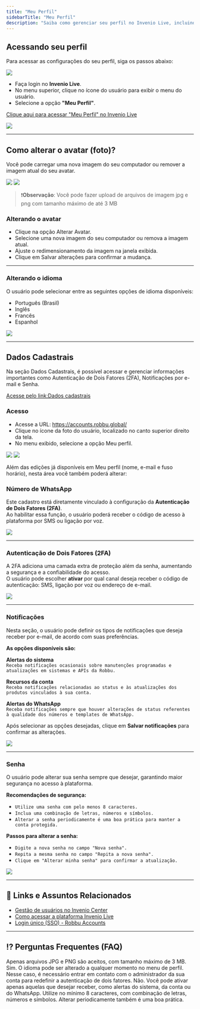 ```yaml
---
title: "Meu Perfil"
sidebarTitle: "Meu Perfil"
description: "Saiba como gerenciar seu perfil no Invenio Live, incluindo a alteração de avatar, nome, e-mail, idioma e fuso horário."
---
```


## Acessando seu perfil
Para acessar as configurações do seu perfil, siga os passos abaixo:

<img src="https://robbublob.blob.core.windows.net/docs/invenio-live/Meu Perfil/MeuPerfil1.png" />

- Faça login no **Invenio Live**.
- No menu superior, clique no ícone do usuário para exibir o menu do usuário.
- Selecione a opção **"Meu Perfil"**.

[Clique aqui para acessar "Meu Perfil" no Invenio Live](https://invenio.robbu.global/meu-perfil)

<img src="https://robbublob.blob.core.windows.net/docs/invenio-live/Meu Perfil/MeuPerfil2.png" />

---

## Como alterar o avatar (foto)?
Você pode carregar uma nova imagem do seu computador ou remover a imagem atual do seu avatar.

<img src="https://robbublob.blob.core.windows.net/docs/invenio-live/Meu Perfil/carregarfoto.png" />
<img src="https://robbublob.blob.core.windows.net/docs/invenio-live/Meu Perfil/redimensionandoImagem.png" />


>❗**Observação**: Você pode fazer upload de arquivos de imagem jpg e png com tamanho máximo de até 3 MB

### Alterando o avatar
- Clique na opção Alterar Avatar.
- Selecione uma nova imagem do seu computador ou remova a imagem atual.
- Ajuste o redimensionamento da imagem na janela exibida.
- Clique em Salvar alterações para confirmar a mudança.

---

### Alterando o idioma
O usuário pode selecionar entre as seguintes opções de idioma disponíveis:

- Português (Brasil)
- Inglês
- Francês
- Espanhol

<img src="https://robbublob.blob.core.windows.net/docs/invenio-live/Meu Perfil/MeuPerfilIdiomas.png" />

---

## Dados Cadastrais
Na seção Dados Cadastrais, é possível acessar e gerenciar informações importantes como Autenticação de Dois Fatores (2FA), Notificações por e-mail e Senha.

[Acesse pelo link:Dados cadastrais](https://accounts.robbu.global/profile)

### Acesso
- Acesse a URL: https://accounts.robbu.global/
- Clique no ícone da foto do usuário, localizado no canto superior direito da tela.
- No menu exibido, selecione a opção Meu perfil.

<img src="https://robbublob.blob.core.windows.net/docs/invenio-live/Meu Perfil/dadoscadastrais1.png" />
<img src="https://robbublob.blob.core.windows.net/docs/invenio-live/Meu Perfil/DadosCadastraisMenu.png" />

Além das edições já disponíveis em Meu perfil (nome, e-mail e fuso horário), nesta área você também poderá alterar:

### Número de WhatsApp
Este cadastro está diretamente vinculado à configuração da **Autenticação de Dois Fatores (2FA)**.  
Ao habilitar essa função, o usuário poderá receber o código de acesso à plataforma por SMS ou ligação por voz.

<img src="https://robbublob.blob.core.windows.net/docs/invenio-live/Meu Perfil/MeuperfilDadosCadastrais.png" />

---

### Autenticação de Dois Fatores (2FA)
A 2FA adiciona uma camada extra de proteção além da senha, aumentando a segurança e a confiabilidade do acesso.  
O usuário pode escolher **ativar** por qual canal deseja receber o código de autenticação: SMS, ligação por voz ou endereço de e-mail.

<img src="https://robbublob.blob.core.windows.net/docs/invenio-live/Meu Perfil/autenticacao2f.png" />

---

### Notificações
Nesta seção, o usuário pode definir os tipos de notificações que deseja receber por e-mail, de acordo com suas preferências.

**As opções disponíveis são:**

**Alertas do sistema**  
`Receba notificações ocasionais sobre manutenções programadas e atualizações em sistemas e APIs da Robbu.`

**Recursos da conta**  
`Receba notificações relacionadas ao status e às atualizações dos produtos vinculados à sua conta.`

**Alertas do WhatsApp**  
`Receba notificações sempre que houver alterações de status referentes à qualidade dos números e templates de WhatsApp.`

Após selecionar as opções desejadas, clique em **Salvar notificações** para confirmar as alterações.

<img src="https://robbublob.blob.core.windows.net/docs/invenio-live/Meu Perfil/notificacoes.png" />

---

### Senha
O usuário pode alterar sua senha sempre que desejar, garantindo maior segurança no acesso à plataforma.

**Recomendações de segurança:**
- `Utilize uma senha com pelo menos 8 caracteres.`
- `Inclua uma combinação de letras, números e símbolos.`
- `Alterar a senha periodicamente é uma boa prática para manter a conta protegida.`

**Passos para alterar a senha:** 
- `Digite a nova senha no campo "Nova senha".`
- `Repita a mesma senha no campo "Repita a nova senha".`
- `Clique em "Alterar minha senha" para confirmar a atualização.`

<img src="https://robbublob.blob.core.windows.net/docs/invenio-live/Meu Perfil/senha.png" />

---

## 🔗 Links e Assuntos Relacionados
- [Gestão de usuários no Invenio Center](https://docs.robbu.global/docs/center/usuarios)  
- [Como acessar a plataforma Invenio Live](https://docs.robbu.global/docs/live/como-acessar-plataforma)  
- [Login único (SSO) - Robbu Accounts](https://docs.robbu.global/docs/accounts/sso)  

---

## ⁉️ Perguntas Frequentes (FAQ)

<AccordionGroup>
  <Accordion title="Quais formatos de imagem posso usar no avatar?">
    Apenas arquivos JPG e PNG são aceitos, com tamanho máximo de 3 MB.
  </Accordion>

  <Accordion title="Posso alterar meu idioma depois de configurado?">
    Sim. O idioma pode ser alterado a qualquer momento no menu de perfil.
  </Accordion>

  <Accordion title="O que acontece se eu perder o acesso ao meu número de WhatsApp cadastrado no 2FA?">
    Nesse caso, é necessário entrar em contato com o administrador da sua conta para redefinir a autenticação de dois fatores.
  </Accordion>

  <Accordion title="As notificações por e-mail são obrigatórias?">
    Não. Você pode ativar apenas aquelas que desejar receber, como alertas do sistema, da conta ou do WhatsApp.
  </Accordion>

  <Accordion title="Qual a recomendação para criação de senha segura?">
    Utilize no mínimo 8 caracteres, com combinação de letras, números e símbolos. Alterar periodicamente também é uma boa prática.
  </Accordion>
</AccordionGroup>
